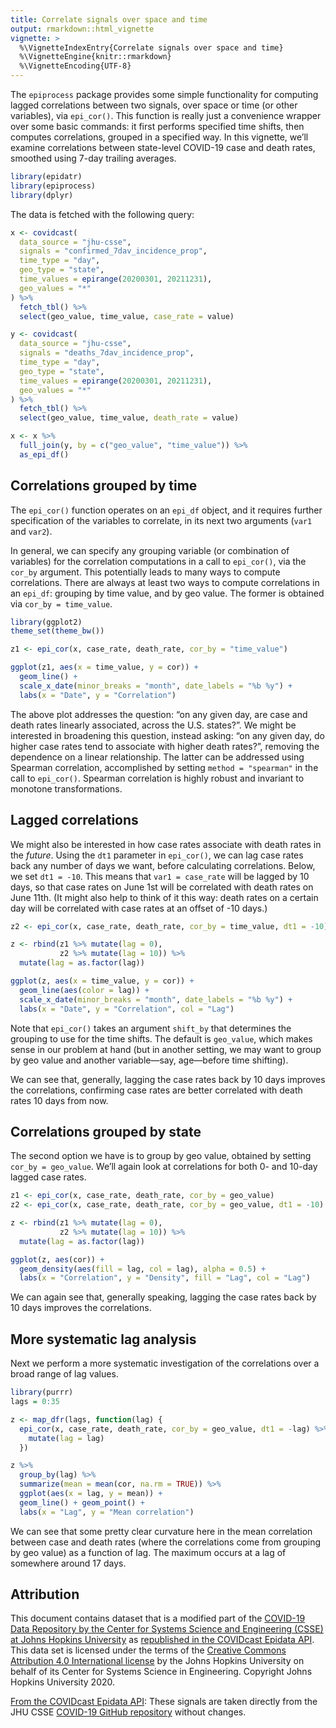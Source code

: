 ```yaml
---
title: Correlate signals over space and time
output: rmarkdown::html_vignette
vignette: >
  %\VignetteIndexEntry{Correlate signals over space and time}
  %\VignetteEngine{knitr::rmarkdown}
  %\VignetteEncoding{UTF-8}
---
```


The `epiprocess` package provides some simple functionality for computing lagged
correlations between two signals, over space or time (or other variables), via
`epi_cor()`. This function is really just a convenience wrapper over some basic
commands: it first performs specified time shifts, then computes correlations,
grouped in a specified way. In this vignette, we'll examine correlations between
state-level COVID-19 case and death rates, smoothed using 7-day trailing
averages.

```r
library(epidatr)
library(epiprocess)
library(dplyr)
```

The data is fetched with the following query:
```r
x <- covidcast(
  data_source = "jhu-csse",
  signals = "confirmed_7dav_incidence_prop",
  time_type = "day",
  geo_type = "state",
  time_values = epirange(20200301, 20211231),
  geo_values = "*"
) %>%
  fetch_tbl() %>%
  select(geo_value, time_value, case_rate = value)

y <- covidcast(
  data_source = "jhu-csse",
  signals = "deaths_7dav_incidence_prop",
  time_type = "day",
  geo_type = "state",
  time_values = epirange(20200301, 20211231),
  geo_values = "*"
) %>%
  fetch_tbl() %>%
  select(geo_value, time_value, death_rate = value)

x <- x %>%
  full_join(y, by = c("geo_value", "time_value")) %>%
  as_epi_df()
```

## Correlations grouped by time

The `epi_cor()` function operates on an `epi_df` object, and it requires further
specification of the variables to correlate, in its next two arguments (`var1`
and `var2`).

In general, we can specify any grouping variable (or combination of variables)
for the correlation computations in a call to `epi_cor()`, via the `cor_by`
argument. This potentially leads to many ways to compute correlations. There are
always at least two ways to compute correlations in an `epi_df`: grouping by
time value, and by geo value. The former is obtained via `cor_by = time_value`.

```r
library(ggplot2)
theme_set(theme_bw())

z1 <- epi_cor(x, case_rate, death_rate, cor_by = "time_value")

ggplot(z1, aes(x = time_value, y = cor)) + 
  geom_line() +
  scale_x_date(minor_breaks = "month", date_labels = "%b %y") +
  labs(x = "Date", y = "Correlation")
```

The above plot addresses the question: "on any given day, are case and death
rates linearly associated, across the U.S. states?". We might be interested in
broadening this question, instead asking: "on any given day, do higher case
rates tend to associate with higher death rates?", removing the dependence on a
linear relationship. The latter can be addressed using Spearman correlation,
accomplished by setting `method = "spearman"` in the call to `epi_cor()`.
Spearman correlation is highly robust and invariant to monotone transformations.

## Lagged correlations

We might also be interested in how case rates associate with death rates in the
*future*. Using the `dt1` parameter in `epi_cor()`, we can lag case rates back
any number of days we want, before calculating correlations. Below, we set `dt1
= -10`. This means that `var1 = case_rate` will be lagged by 10 days, so that
case rates on June 1st will be correlated with death rates on June 11th.  (It
might also help to think of it this way: death rates on a certain day will be
correlated with case rates at an offset of -10 days.)

```r
z2 <- epi_cor(x, case_rate, death_rate, cor_by = time_value, dt1 = -10)

z <- rbind(z1 %>% mutate(lag = 0), 
           z2 %>% mutate(lag = 10)) %>%
  mutate(lag = as.factor(lag))

ggplot(z, aes(x = time_value, y = cor)) +
  geom_line(aes(color = lag)) +
  scale_x_date(minor_breaks = "month", date_labels = "%b %y") +
  labs(x = "Date", y = "Correlation", col = "Lag") 
```

Note that `epi_cor()` takes an argument `shift_by` that determines the grouping
to use for the time shifts. The default is `geo_value`, which makes sense in our
problem at hand (but in another setting, we may want to group by geo value and
another variable---say, age---before time shifting).

We can see that, generally, lagging the case rates back by 10 days improves the
correlations, confirming case rates are better correlated with death rates 10
days from now.

## Correlations grouped by state

The second option we have is to group by geo value, obtained by setting `cor_by
= geo_value`. We'll again look at correlations for both 0- and 10-day lagged 
case rates.

```r
z1 <- epi_cor(x, case_rate, death_rate, cor_by = geo_value)
z2 <- epi_cor(x, case_rate, death_rate, cor_by = geo_value, dt1 = -10)

z <- rbind(z1 %>% mutate(lag = 0), 
           z2 %>% mutate(lag = 10)) %>%
  mutate(lag = as.factor(lag))

ggplot(z, aes(cor)) +
  geom_density(aes(fill = lag, col = lag), alpha = 0.5) +
  labs(x = "Correlation", y = "Density", fill = "Lag", col = "Lag") 
```

We can again see that, generally speaking, lagging the case rates back by 10 
days improves the correlations.

## More systematic lag analysis

Next we perform a more systematic investigation of the correlations over a broad 
range of lag values. 

```r
library(purrr)
lags = 0:35

z <- map_dfr(lags, function(lag) {
  epi_cor(x, case_rate, death_rate, cor_by = geo_value, dt1 = -lag) %>% 
    mutate(lag = lag) 
  })

z %>%
  group_by(lag) %>%
  summarize(mean = mean(cor, na.rm = TRUE)) %>%
  ggplot(aes(x = lag, y = mean)) + 
  geom_line() + geom_point() +
  labs(x = "Lag", y = "Mean correlation")
```

We can see that some pretty clear curvature here in the mean correlation between 
case and death rates (where the correlations come from grouping by geo value) as
a function of lag. The maximum occurs at a lag of somewhere around 17 days.

## Attribution
This document contains dataset that is a modified part of the [COVID-19 Data Repository by the Center for Systems Science and Engineering (CSSE) at Johns Hopkins University](https://github.com/CSSEGISandData/COVID-19) as [republished in the COVIDcast Epidata API](https://cmu-delphi.github.io/delphi-epidata/api/covidcast-signals/jhu-csse.html). This data set is licensed under the terms of the [Creative Commons Attribution 4.0 International license](https://creativecommons.org/licenses/by/4.0/) by the Johns Hopkins University on behalf of its Center for Systems Science in Engineering. Copyright Johns Hopkins University 2020.

[From the COVIDcast Epidata API](https://cmu-delphi.github.io/delphi-epidata/api/covidcast-signals/jhu-csse.html): 
 These signals are taken directly from the JHU CSSE [COVID-19 GitHub repository](https://github.com/CSSEGISandData/COVID-19) without changes. 
